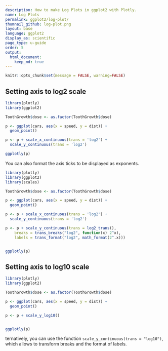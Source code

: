 ```yaml
---
description: How to make Log Plots in ggplot2 with Plotly.
name: Log Plots
permalink: ggplot2/log-plot/
thumnail_github: log-plot.png
layout: base
language: ggplot2
display_as: scientific
page_type: u-guide
order: 5
output:
  html_document:
    keep_md: true
---
```


```r
knitr::opts_chunk$set(message = FALSE, warning=FALSE)
```

## Setting axis to log2 scale


```r
library(plotly)
library(ggplot2)

ToothGrowth$dose <- as.factor(ToothGrowth$dose)

p <- ggplot(cars, aes(x = speed, y = dist)) +
  geom_point()

p <- p + scale_x_continuous(trans = 'log2') +
  scale_y_continuous(trans = 'log2')

ggplotly(p)
```


You can also format the axis ticks to be displayed as exponents.


```r
library(plotly)
library(ggplot2)
library(scales)

ToothGrowth$dose <- as.factor(ToothGrowth$dose)

p <- ggplot(cars, aes(x = speed, y = dist)) +
  geom_point()

p <- p + scale_x_continuous(trans = 'log2') +
  scale_y_continuous(trans = 'log2')

p <- p + scale_y_continuous(trans = log2_trans(),
    breaks = trans_breaks("log2", function(x) 2^x),
    labels = trans_format("log2", math_format(2^.x)))


ggplotly(p)
```

<!--------------------- EXAMPLE BREAK ------------------------->

## Setting axis to log10 scale


```r
library(plotly)
library(ggplot2)

ToothGrowth$dose <- as.factor(ToothGrowth$dose)

p <- ggplot(cars, aes(x = speed, y = dist)) +
  geom_point()

p <- p + scale_y_log10()


ggplotly(p)
```
ternatively, you can use the function `scale_y_continuous(trans = "log10")`, which allows to transform breaks and the format of labels.

<!--------------------- EXAMPLE BREAK ------------------------->
